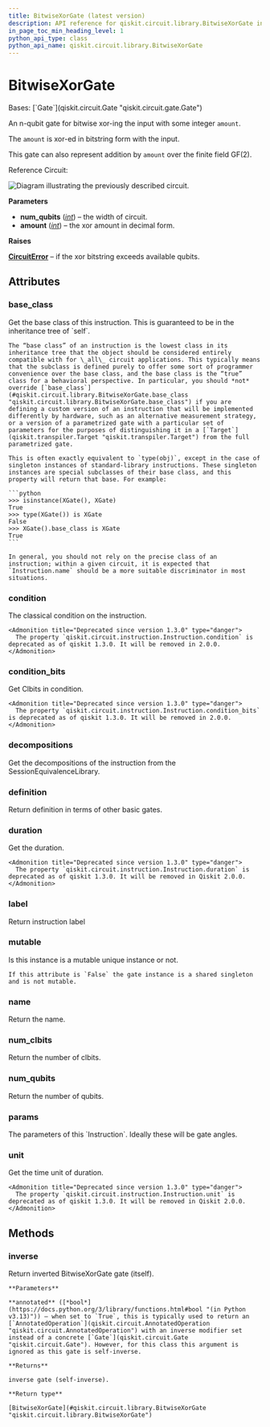 ```yaml
---
title: BitwiseXorGate (latest version)
description: API reference for qiskit.circuit.library.BitwiseXorGate in the latest version of qiskit
in_page_toc_min_heading_level: 1
python_api_type: class
python_api_name: qiskit.circuit.library.BitwiseXorGate
---
```


# BitwiseXorGate

<Class id="qiskit.circuit.library.BitwiseXorGate" isDedicatedPage={true} github="https://github.com/Qiskit/qiskit/tree/stable/1.3/qiskit/circuit/library/boolean_logic/quantum_xor.py#L82-L153" signature="qiskit.circuit.library.BitwiseXorGate(num_qubits, amount)" modifiers="class">
  Bases: [`Gate`](qiskit.circuit.Gate "qiskit.circuit.gate.Gate")

  An n-qubit gate for bitwise xor-ing the input with some integer `amount`.

  The `amount` is xor-ed in bitstring form with the input.

  This gate can also represent addition by `amount` over the finite field GF(2).

  Reference Circuit:

  ![Diagram illustrating the previously described circuit.](/images/api/qiskit/qiskit-circuit-library-BitwiseXorGate-1.png)

  **Parameters**

  *   **num\_qubits** ([*int*](https://docs.python.org/3/library/functions.html#int "(in Python v3.13)")) – the width of circuit.
  *   **amount** ([*int*](https://docs.python.org/3/library/functions.html#int "(in Python v3.13)")) – the xor amount in decimal form.

  **Raises**

  [**CircuitError**](circuit#qiskit.circuit.CircuitError "qiskit.circuit.CircuitError") – if the xor bitstring exceeds available qubits.

  ## Attributes

  ### base\_class

  <Attribute id="qiskit.circuit.library.BitwiseXorGate.base_class">
    Get the base class of this instruction. This is guaranteed to be in the inheritance tree of `self`.

    The “base class” of an instruction is the lowest class in its inheritance tree that the object should be considered entirely compatible with for \_all\_ circuit applications. This typically means that the subclass is defined purely to offer some sort of programmer convenience over the base class, and the base class is the “true” class for a behavioral perspective. In particular, you should *not* override [`base_class`](#qiskit.circuit.library.BitwiseXorGate.base_class "qiskit.circuit.library.BitwiseXorGate.base_class") if you are defining a custom version of an instruction that will be implemented differently by hardware, such as an alternative measurement strategy, or a version of a parametrized gate with a particular set of parameters for the purposes of distinguishing it in a [`Target`](qiskit.transpiler.Target "qiskit.transpiler.Target") from the full parametrized gate.

    This is often exactly equivalent to `type(obj)`, except in the case of singleton instances of standard-library instructions. These singleton instances are special subclasses of their base class, and this property will return that base. For example:

    ```python
    >>> isinstance(XGate(), XGate)
    True
    >>> type(XGate()) is XGate
    False
    >>> XGate().base_class is XGate
    True
    ```

    In general, you should not rely on the precise class of an instruction; within a given circuit, it is expected that `Instruction.name` should be a more suitable discriminator in most situations.
  </Attribute>

  ### condition

  <Attribute id="qiskit.circuit.library.BitwiseXorGate.condition">
    The classical condition on the instruction.

    <Admonition title="Deprecated since version 1.3.0" type="danger">
      The property `qiskit.circuit.instruction.Instruction.condition` is deprecated as of qiskit 1.3.0. It will be removed in 2.0.0.
    </Admonition>
  </Attribute>

  ### condition\_bits

  <Attribute id="qiskit.circuit.library.BitwiseXorGate.condition_bits">
    Get Clbits in condition.

    <Admonition title="Deprecated since version 1.3.0" type="danger">
      The property `qiskit.circuit.instruction.Instruction.condition_bits` is deprecated as of qiskit 1.3.0. It will be removed in 2.0.0.
    </Admonition>
  </Attribute>

  ### decompositions

  <Attribute id="qiskit.circuit.library.BitwiseXorGate.decompositions">
    Get the decompositions of the instruction from the SessionEquivalenceLibrary.
  </Attribute>

  ### definition

  <Attribute id="qiskit.circuit.library.BitwiseXorGate.definition">
    Return definition in terms of other basic gates.
  </Attribute>

  ### duration

  <Attribute id="qiskit.circuit.library.BitwiseXorGate.duration">
    Get the duration.

    <Admonition title="Deprecated since version 1.3.0" type="danger">
      The property `qiskit.circuit.instruction.Instruction.duration` is deprecated as of qiskit 1.3.0. It will be removed in Qiskit 2.0.0.
    </Admonition>
  </Attribute>

  ### label

  <Attribute id="qiskit.circuit.library.BitwiseXorGate.label">
    Return instruction label
  </Attribute>

  ### mutable

  <Attribute id="qiskit.circuit.library.BitwiseXorGate.mutable">
    Is this instance is a mutable unique instance or not.

    If this attribute is `False` the gate instance is a shared singleton and is not mutable.
  </Attribute>

  ### name

  <Attribute id="qiskit.circuit.library.BitwiseXorGate.name">
    Return the name.
  </Attribute>

  ### num\_clbits

  <Attribute id="qiskit.circuit.library.BitwiseXorGate.num_clbits">
    Return the number of clbits.
  </Attribute>

  ### num\_qubits

  <Attribute id="qiskit.circuit.library.BitwiseXorGate.num_qubits">
    Return the number of qubits.
  </Attribute>

  ### params

  <Attribute id="qiskit.circuit.library.BitwiseXorGate.params">
    The parameters of this `Instruction`. Ideally these will be gate angles.
  </Attribute>

  ### unit

  <Attribute id="qiskit.circuit.library.BitwiseXorGate.unit">
    Get the time unit of duration.

    <Admonition title="Deprecated since version 1.3.0" type="danger">
      The property `qiskit.circuit.instruction.Instruction.unit` is deprecated as of qiskit 1.3.0. It will be removed in Qiskit 2.0.0.
    </Admonition>
  </Attribute>

  ## Methods

  ### inverse

  <Function id="qiskit.circuit.library.BitwiseXorGate.inverse" github="https://github.com/Qiskit/qiskit/tree/stable/1.3/qiskit/circuit/library/boolean_logic/quantum_xor.py#L141-L153" signature="inverse(annotated=False)">
    Return inverted BitwiseXorGate gate (itself).

    **Parameters**

    **annotated** ([*bool*](https://docs.python.org/3/library/functions.html#bool "(in Python v3.13)")) – when set to `True`, this is typically used to return an [`AnnotatedOperation`](qiskit.circuit.AnnotatedOperation "qiskit.circuit.AnnotatedOperation") with an inverse modifier set instead of a concrete [`Gate`](qiskit.circuit.Gate "qiskit.circuit.Gate"). However, for this class this argument is ignored as this gate is self-inverse.

    **Returns**

    inverse gate (self-inverse).

    **Return type**

    [BitwiseXorGate](#qiskit.circuit.library.BitwiseXorGate "qiskit.circuit.library.BitwiseXorGate")
  </Function>
</Class>


